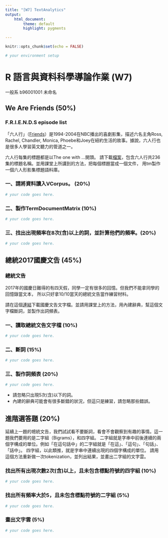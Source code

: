 ```yaml
---
title: "[W7] TextAnalytics"
output: 
    html_document:
        theme: default
        highlight: pygments

---
```


```r
knitr::opts_chunk$set(echo = FALSE)
```

```r
# your environment setup

```

R 語言與資料科學導論作業 (W7)
=============================

一般系 b96001001 未命名

## We Are Friends (50%)

### F.R.I.E.N.D.S episode list

「六人行」（[Friends](http://www.imdb.com/title/tt0108778/)）是1994-2004在NBC播出的喜劇影集，描述六名主角Ross, Rachel, Chandler, Monica, Phoebe和Joey在紐約生活的故事。據說，六人行也是很多人學習英文聽力的管道之一。

六人行每集的標題都是以The one with ...開頭。
請下載[檔案](https://raw.githubusercontent.com/RLadsNTU/RLadsLab/master/W7_CorpusAlive/friends_episodes.txt)，包含六人行共236集的標題名稱。並用課堂上所講到的方法，把每個標題當成一個文件，
用tm製作一個六人形影集標題語料庫。


### 一、請將資料讀入VCorpus。 (20%)

```r
# your code goes here.
```

### 二、製作TermDocumentMatrix (10%)
```r
# your code goes here.
```

### 三、找出出現頻率在8次(含)以上的詞，並計算他們的頻率。(20%)
```r
# your code goes here.
```

## 總統2017國慶文告 (45%)

### 總統文告

2017年的國慶日難得的有四天假，同學一定有很多的回憶。但我們不能拿同學的回憶錄當文本，
所以只好拿10/10當天的總統文告當作練習材料。

請在這個[連結](https://raw.githubusercontent.com/RLadsNTU/RLadsLab/master/W7_CorpusAlive/president_20171010.txt)下載國慶文告文字檔。並請用課堂上的方法，用內建辭典，幫這個文字檔斷詞，並製作出詞頻表。


### 一、讀取總統文告文字檔 (10%)

```r
# your code goes here.
```


### 二、斷詞 (15%)
```r
# your code goes here.
```

### 三、製作詞頻表 (20%)
```r
# your code goes here.
```

* 請忽略只出現5次(含)以下的詞。
* 內建的辭典可能會有很多斷錯的狀況，但這只是練習，請忽略那些錯誤。


## 進階選答題 (20%)

延續上一題的幒統文告，我們試試看不要斷詞，看會不會觀察到有趣的事情。這一題我們要用的是二字組（Bigrams），和四字組。
二字組就是字串中前後連續的兩個字構成的單位。例如「在這句話中」的二字組就是「在這」、「這句」、「句話」、「話中」。
四字組，以此類推，就是字串中連續出現的四個字構成的單位。
請用這個方法重新做一次tokenization，並列出結果，並畫出二字組的文字雲。

### 找出所有出現次數2次(含)以上，且未包含標點符號的四字組 (10%)
```r
# your code goes here.

```

### 找出所有頻率大於5，且未包含標點符號的二字組 (5%)
```r
# your code goes here.

```

### 畫出文字雲 (5%)

```r
# your code goes here.

```

